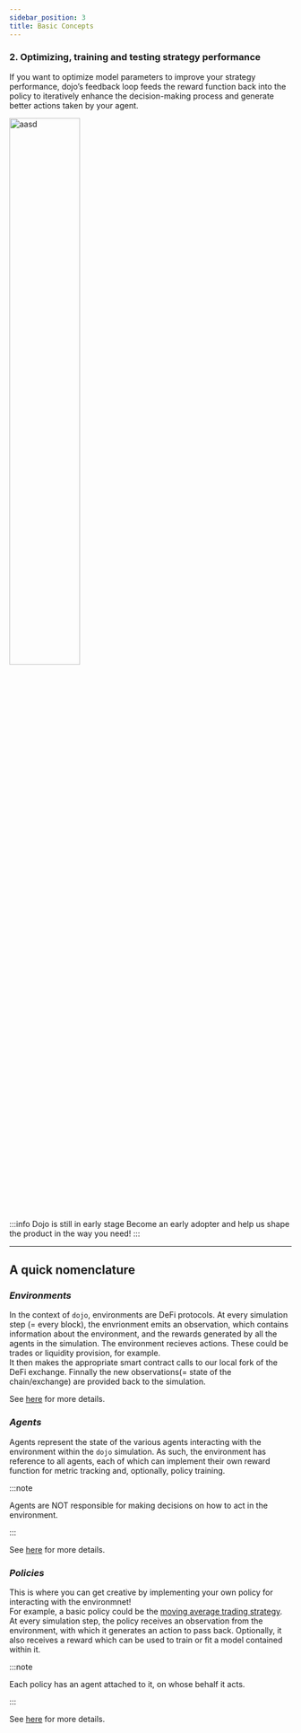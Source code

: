 ```yaml
---
sidebar_position: 3
title: Basic Concepts
---
```


<!-- import Tabs from '@theme/Tabs';


Dojo’s simulation loop combines principles from [reinforcement learning](https://spinningup.openai.com/en/latest/spinningup/rl_intro.html#key-concepts-and-terminology) and [agent-based modelling](https://en.wikipedia.org/wiki/Agent-based_model). This flexible framework enables you to simulate and explore a diverse range of scenarios that reflect DeFi dynamics. 
The schematic below shows the simplified representation of the agent-environment loop. 


___
## What can I do with dojo right now?




### 1. Testing static strategy performance 
If your strategy is static (non-parameter based), the agent’s reward function is simply a measure of performance at every step in the simulation loop.  

<img src={ImgBacktest} alt="aasd" width="50%" />

<!-- <img src=require('@site/static/img/simulation.png').default alt="aasd" width="50px" /> -->
### 2. Optimizing, training and testing strategy performance
If you want to optimize model parameters to improve your strategy performance, dojo’s feedback loop feeds the reward function back into the policy to iteratively enhance the decision-making process and generate better actions taken by your agent. 

<img src={ImgOptimization} alt="aasd" width="50%" />

:::info Dojo is still in early stage
Become an early adopter and help us shape the product in the way you need!
:::

___
## A quick nomenclature

###  *Environments*
In the context of `dojo`, environments are DeFi protocols.
At every simulation step (= every block), the envrionment emits an observation, which contains information about the
environment, and the rewards generated by all the agents in the simulation.
The environment recieves actions. These could be trades or liquidity provision, for example.  
It then makes the appropriate smart contract calls to our local fork of the DeFi exchange.
Finnally the new observations(= state of the chain/exchange) are provided back to the simulation.

See [here](./environments/Overview) for more details.

### *Agents*
Agents represent the state of the various agents interacting with the environment within the `dojo` simulation. As such, the environment has reference to all agents, each of which can implement their own reward function for metric tracking and, optionally, policy training.

:::note

Agents are NOT responsible for making decisions on how to act in the environment.

:::

See [here](./agents) for more details.

### *Policies*
This is where you can get creative by implementing your own policy for interacting with the environmnet!  
For example, a basic policy could be the [moving average trading strategy](https://www.investopedia.com/ask/answers/122314/how-do-i-use-moving-average-ma-create-forex-trading-strategy.asp).
At every simulation step, the policy receives an observation from the environment, with which it generates an action to pass back. Optionally, it also receives a reward which can be used to train or fit a model contained within it.

:::note

Each policy has an agent attached to it, on whose behalf it acts.

:::


See [here](./policies) for more details.

